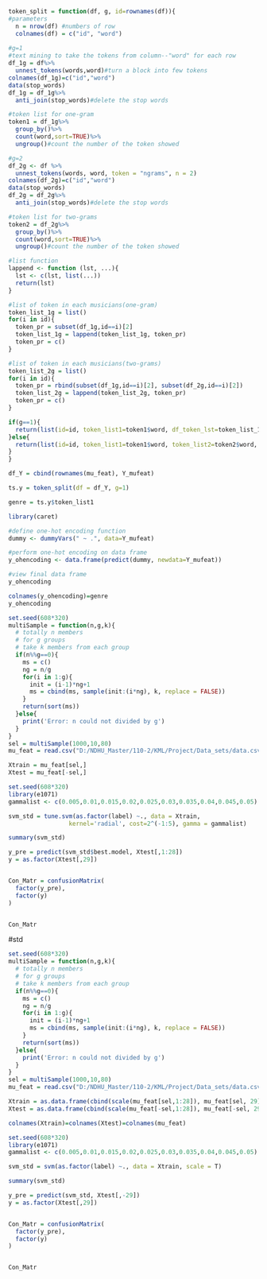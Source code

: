 

```r
token_split = function(df, g, id=rownames(df)){
#parameters
  n = nrow(df) #numbers of row
  colnames(df) = c("id", "word") 
  
#g=1
#text mining to take the tokens from column--"word" for each row
df_1g = df%>%
  unnest_tokens(words,word)#turn a block into few tokens
colnames(df_1g)=c("id","word")
data(stop_words)
df_1g = df_1g%>%
  anti_join(stop_words)#delete the stop words

#token list for one-gram
token1 = df_1g%>%
  group_by()%>%
  count(word,sort=TRUE)%>%
  ungroup()#count the number of the token showed

#g=2
df_2g <- df %>%
  unnest_tokens(words, word, token = "ngrams", n = 2)
colnames(df_2g)=c("id","word")
data(stop_words)
df_2g = df_2g%>%
  anti_join(stop_words)#delete the stop words

#token list for two-grams
token2 = df_2g%>%
  group_by()%>%
  count(word,sort=TRUE)%>%
  ungroup()#count the number of the token showed

#list function
lappend <- function (lst, ...){
  lst <- c(lst, list(...))
  return(lst)
}

#list of token in each musicians(one-gram)
token_list_1g = list()
for(i in id){
  token_pr = subset(df_1g,id==i)[2]
  token_list_1g = lappend(token_list_1g, token_pr)
  token_pr = c()
}

#list of token in each musicians(two-grams)
token_list_2g = list()
for(i in id){
  token_pr = rbind(subset(df_1g,id==i)[2], subset(df_2g,id==i)[2])
  token_list_2g = lappend(token_list_2g, token_pr)
  token_pr = c()
}

if(g==1){
  return(list(id=id, token_list1=token1$word, df_token_lst=token_list_1g))
}else{
  return(list(id=id, token_list1=token1$word, token_list2=token2$word, df_token_lst=token_list_2g))
}
}
```


```r
df_Y = cbind(rownames(mu_feat), Y_mufeat)

ts.y = token_split(df = df_Y, g=1)

genre = ts.y$token_list1
```



```r
library(caret)

#define one-hot encoding function
dummy <- dummyVars(" ~ .", data=Y_mufeat)

#perform one-hot encoding on data frame
y_ohencoding <- data.frame(predict(dummy, newdata=Y_mufeat))

#view final data frame
y_ohencoding

```

```r
colnames(y_ohencoding)=genre
y_ohencoding
```
```r
set.seed(608*320)
multiSample = function(n,g,k){
  # totally n members
  # for g groups
  # take k members from each group
  if(n%%g==0){
    ms = c()
    ng = n/g
    for(i in 1:g){
      init = (i-1)*ng+1
      ms = cbind(ms, sample(init:(i*ng), k, replace = FALSE))
    }
    return(sort(ms))
  }else{
    print('Error: n could not divided by g')
  }
}
sel = multiSample(1000,10,80)
mu_feat = read.csv("D:/NDHU_Master/110-2/KML/Project/Data_sets/data.csv", row.names = 1)

Xtrain = mu_feat[sel,]
Xtest = mu_feat[-sel,]


```


```r
set.seed(608*320)
library(e1071)
gammalist <- c(0.005,0.01,0.015,0.02,0.025,0.03,0.035,0.04,0.045,0.05)

svm_std = tune.svm(as.factor(label) ~., data = Xtrain, 
                 kernel='radial', cost=2^(-1:5), gamma = gammalist)

summary(svm_std)
```

```r
y_pre = predict(svm_std$best.model, Xtest[,1:28])
y = as.factor(Xtest[,29])


Con_Matr = confusionMatrix(
  factor(y_pre),
  factor(y)
)


Con_Matr
```


#std

```r
set.seed(608*320)
multiSample = function(n,g,k){
  # totally n members
  # for g groups
  # take k members from each group
  if(n%%g==0){
    ms = c()
    ng = n/g
    for(i in 1:g){
      init = (i-1)*ng+1
      ms = cbind(ms, sample(init:(i*ng), k, replace = FALSE))
    }
    return(sort(ms))
  }else{
    print('Error: n could not divided by g')
  }
}
sel = multiSample(1000,10,80)
mu_feat = read.csv("D:/NDHU_Master/110-2/KML/Project/Data_sets/data.csv", row.names = 1)

Xtrain = as.data.frame(cbind(scale(mu_feat[sel,1:28]), mu_feat[sel, 29]))
Xtest = as.data.frame(cbind(scale(mu_feat[-sel,1:28]), mu_feat[-sel, 29]))

colnames(Xtrain)=colnames(Xtest)=colnames(mu_feat)

```




```r
set.seed(608*320)
library(e1071)
gammalist <- c(0.005,0.01,0.015,0.02,0.025,0.03,0.035,0.04,0.045,0.05)

svm_std = svm(as.factor(label) ~., data = Xtrain, scale = T)

summary(svm_std)
```

```r
y_pre = predict(svm_std, Xtest[,-29])
y = as.factor(Xtest[,29])


Con_Matr = confusionMatrix(
  factor(y_pre),
  factor(y)
)


Con_Matr
```